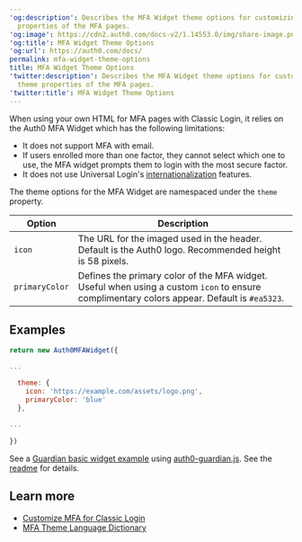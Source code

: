 ---
'og:description': Describes the MFA Widget theme options for customizing the theme
  properties of the MFA pages.
'og:image': https://cdn2.auth0.com/docs-v2/1.14553.0/img/share-image.png
'og:title': MFA Widget Theme Options
'og:url': https://auth0.com/docs/
permalink: mfa-widget-theme-options
title: MFA Widget Theme Options
'twitter:description': Describes the MFA Widget theme options for customizing the
  theme properties of the MFA pages.
'twitter:title': MFA Widget Theme Options
---
When using your own HTML for <Tooltip tip="Multi-factor authentication (MFA): User authentication process that uses a factor in addition to username and password such as a code via SMS." cta="View Glossary" href="/docs/glossary?term=MFA">MFA</Tooltip> pages with Classic Login, it relies on the Auth0 MFA Widget which has the following limitations:

* It does not support MFA with email.
* If users enrolled more than one factor, they cannot select which one to use, the MFA widget prompts them to login with the most secure factor.
* It does not use <Tooltip tip="Universal Login: Your application redirects to Universal Login, hosted on Auth0's Authorization Server, to verify a user's identity." cta="View Glossary" href="/docs/glossary?term=Universal+Login">Universal Login</Tooltip>'s [internationalization](/docs/customize/internationalization-and-localization/universal-login-internationalization) features.

The theme options for the MFA Widget are namespaced under the `theme` property.

<table class="table"><thead>
<tr>
<th>Option</th>
<th>Description</th>
</tr>
</thead>
<tbody>
<tr>
<td><code>icon</code></td>
<td>The URL for the imaged used in the header. Default is the Auth0 logo. Recommended height is 58 pixels.</td>
</tr>
<tr>
<td><code>primaryColor</code></td>
<td>Defines the primary color of the MFA widget. Useful when using a custom <code>icon</code> to ensure complimentary colors appear. Default is <code>#ea5323</code>.</td>
</tr>
</tbody>
</table>

## Examples

```js lines
return new Auth0MFAWidget({

...

  theme: {
    icon: 'https://example.com/assets/logo.png',
    primaryColor: 'blue'
  },
  
...  
  
})
```






See a [Guardian basic widget example](https://github.com/auth0/auth0-guardian.js/blob/master/example/basic_widget.html) using [auth0-guardian.js](https://github.com/auth0/auth0-guardian.js). See the [readme](https://github.com/auth0/auth0-guardian.js/tree/master/example) for details.

## Learn more

* [Customize MFA for Classic Login](/docs/secure/multi-factor-authentication/customize-mfa/customize-mfa-classic-login)
* [MFA Theme Language Dictionary](/docs/secure/multi-factor-authentication/customize-mfa/mfa-theme-language-dictionary)